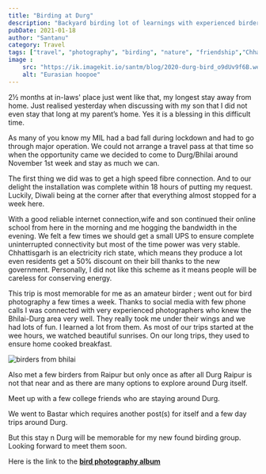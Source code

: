 ```yaml
---
title: "Birding at Durg"
description: "Backyard birding lot of learnings with experienced birders"
pubDate: 2021-01-18
author: "Santanu"
category: Travel
tags: ["travel", "photography", "birding", "nature", "friendship","Chhattisgarh","Birding"]
image : 
    src: "https://ik.imagekit.io/santm/blog/2020-durg-bird_o9dUv9f6B.webp"
    alt: "Eurasian hoopoe"
---
```



2½  months at in-laws' place just went like that, my longest stay away from home. Just realised yesterday when discussing with my son that I did not even stay that long at my parent’s home. Yes it is a blessing in this difficult time.   

As many of you know my MIL had a bad fall during lockdown and had to go through major operation. We could not arrange a travel pass at that time so when the opportunity came we decided to come to Durg/Bhilai around November 1st week and stay as much we can.

The first thing we did was to get a high speed fibre connection. And to our delight the installation was complete within 18 hours of putting my request. Luckily, Diwali being at the corner  after that everything almost stopped for a week here. 

With a good reliable internet connection,wife and son continued their online school from here in the morning and me hogging the bandwidth in the evening. We felt a few times we should get a small UPS to ensure complete uninterrupted connectivity but most of the time power was very stable. Chhattisgarh is an electricity rich state, which means they produce a lot even residents get a 50% discount on their bill thanks to the new government. Personally, I did not like this scheme as it means people will be careless for conserving energy.  

This trip is most memorable for me as an amateur birder ; went out for bird photography a few times a week.  Thanks to social media with few phone calls I was connected with very experienced photographers who knew the Bhilai-Durg area very well. They really took me under their wings and we had lots of fun. I learned a lot from them. As most of our trips started at the wee hours, we watched beautiful sunrises. On our long trips, they used to ensure home cooked breakfast.


<Image src={pic1} alt="birders from bhilai"/>

Also met a few birders from Raipur but only once as after all Durg Raipur is not that near and as there are many options to explore around Durg itself. 

Meet up with a few college friends who are staying around Durg.

We went to Bastar which requires another post(s) for itself and a few day trips around Durg.

But this stay n Durg will be memorable for my new found birding group. Looking forward to meet them soon. 

Here is the link to the **[bird photography album](https://photos.app.goo.gl/PKX7BkD7TiYJcJWy6)**

